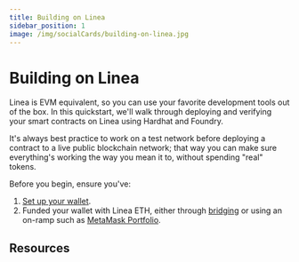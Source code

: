 ```yaml
---
title: Building on Linea
sidebar_position: 1
image: /img/socialCards/building-on-linea.jpg
---
```


# Building on Linea

Linea is EVM equivalent, so you can use your favorite development tools out of the box. In this quickstart, we'll walk through deploying and verifying your smart contracts on Linea using Hardhat and Foundry.

It's always best practice to work on a test network before deploying a contract to a live public blockchain network; that way you can make sure everything's working the way you mean it to, without spending "real" tokens.

Before you begin, ensure you've:

1. [Set up your wallet](https://support.metamask.io/getting-started/getting-started-with-metamask/).
2. Funded your wallet with Linea ETH, either through [bridging](../guides/bridge/index.mdx) or using an on-ramp such as [MetaMask Portfolio](https://portfolio.metamask.io/buy).

## Resources


<DocCardList />

